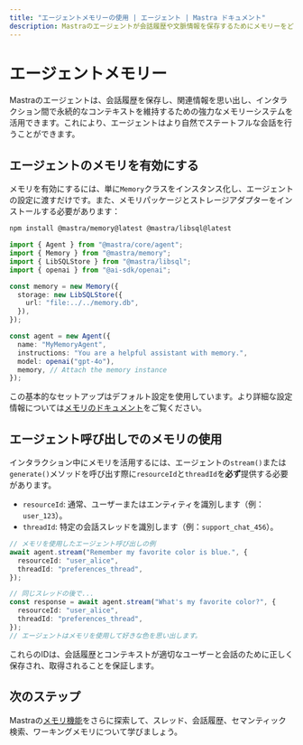 ```yaml
---
title: "エージェントメモリーの使用 | エージェント | Mastra ドキュメント"
description: Mastraのエージェントが会話履歴や文脈情報を保存するためにメモリーをどのように使用するかに関するドキュメント。
---
```


# エージェントメモリー

Mastraのエージェントは、会話履歴を保存し、関連情報を思い出し、インタラクション間で永続的なコンテキストを維持するための強力なメモリーシステムを活用できます。これにより、エージェントはより自然でステートフルな会話を行うことができます。

## エージェントのメモリを有効にする

メモリを有効にするには、単に`Memory`クラスをインスタンス化し、エージェントの設定に渡すだけです。また、メモリパッケージとストレージアダプターをインストールする必要があります：

```bash npm2yarn copy
npm install @mastra/memory@latest @mastra/libsql@latest
```

```typescript
import { Agent } from "@mastra/core/agent";
import { Memory } from "@mastra/memory";
import { LibSQLStore } from "@mastra/libsql";
import { openai } from "@ai-sdk/openai";

const memory = new Memory({
  storage: new LibSQLStore({
    url: "file:../../memory.db",
  }),
});

const agent = new Agent({
  name: "MyMemoryAgent",
  instructions: "You are a helpful assistant with memory.",
  model: openai("gpt-4o"),
  memory, // Attach the memory instance
});
```

この基本的なセットアップはデフォルト設定を使用しています。より詳細な設定情報については[メモリのドキュメント](/docs/memory/overview)をご覧ください。

## エージェント呼び出しでのメモリの使用

インタラクション中にメモリを活用するには、エージェントの`stream()`または`generate()`メソッドを呼び出す際に`resourceId`と`threadId`を**必ず**提供する必要があります。

- `resourceId`: 通常、ユーザーまたはエンティティを識別します（例：`user_123`）。
- `threadId`: 特定の会話スレッドを識別します（例：`support_chat_456`）。

```typescript
// メモリを使用したエージェント呼び出しの例
await agent.stream("Remember my favorite color is blue.", {
  resourceId: "user_alice",
  threadId: "preferences_thread",
});

// 同じスレッドの後で...
const response = await agent.stream("What's my favorite color?", {
  resourceId: "user_alice",
  threadId: "preferences_thread",
});
// エージェントはメモリを使用して好きな色を思い出します。
```

これらのIDは、会話履歴とコンテキストが適切なユーザーと会話のために正しく保存され、取得されることを保証します。

## 次のステップ

Mastraの[メモリ機能](/docs/memory/overview)をさらに探索して、スレッド、会話履歴、セマンティック検索、ワーキングメモリについて学びましょう。
